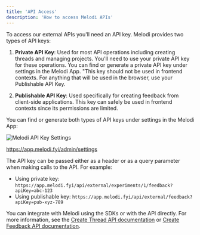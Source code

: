 ```yaml
---
title: 'API Access'
description: 'How to access Melodi APIs'
---
```


To access our external APIs you'll need an API key. Melodi provides two types of API keys:

1. **Private API Key**: Used for most API operations including creating threads and managing projects. You'll need to use your private API key for these operations. You can find or generate a private API key under settings in the Melodi App. "This key should not be used in frontend contexts. For anything that will be used in the browser, use your Publishable API Key.

2. **Publishable API Key**: Used specifically for creating feedback from client-side applications. This key can safely be used in frontend contexts since its permissions are limited.

You can find or generate both types of API keys under settings in the Melodi App:

![Melodi API Key Settings](/images/Melodi-API-key-settings.png)

https://app.melodi.fyi/admin/settings

The API key can be passed either as a header or as a query parameter when making calls to the API. For example:
- Using private key: `https://app.melodi.fyi/api/external/experiments/1/feedback?apiKey=abc-123`
- Using publishable key: `https://app.melodi.fyi/api/external/feedback?apiKey=pub-xyz-789`

You can integrate with Melodi using the SDKs or with the API directly. For more information, see the [Create Thread API documentation](/api-reference/create-thread) or [Create Feedback API documentation](/api-reference/create-feedback).